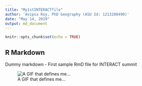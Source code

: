 ```yaml
---
title: "My1stINTERACTfile"
author: 'Avipsa Roy, PhD Geography (ASU Id: 1213288490)'
date: "May 14, 2019"
output: md_document
---
```


```r
knitr::opts_chunk$set(echo = TRUE)
```

## R Markdown

Dummy markdown - First sample RmD file for INTERACT summit

![A GIF that defines me...](http://1fykyq3mdn5r21tpna3wkdyi-wpengine.netdna-ssl.com/wp-content/uploads/2016/05/blog_arcs.gif)


